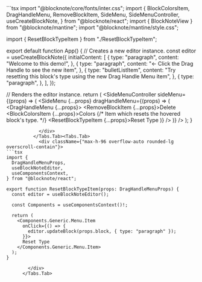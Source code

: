 
<ExampleBlock name="ui-components/side-menu-drag-handle-items" path="examples/02-ui-components/05-side-menu-drag-handle-items">
  <Tabs items={["App.tsx","ResetBlockTypeItem.tsx"]}>
    <Tabs.Tab>
            <div className={"max-h-96 overflow-auto rounded-lg overscroll-contain"}>
```tsx 
import "@blocknote/core/fonts/inter.css";
import {
  BlockColorsItem,
  DragHandleMenu,
  RemoveBlockItem,
  SideMenu,
  SideMenuController,
  useCreateBlockNote,
} from "@blocknote/react";
import { BlockNoteView } from "@blocknote/mantine";
import "@blocknote/mantine/style.css";

import { ResetBlockTypeItem } from "./ResetBlockTypeItem";

export default function App() {
  // Creates a new editor instance.
  const editor = useCreateBlockNote({
    initialContent: [
      {
        type: "paragraph",
        content: "Welcome to this demo!",
      },
      {
        type: "paragraph",
        content: "<- Click the Drag Handle to see the new item",
      },
      {
        type: "bulletListItem",
        content:
          "Try resetting this block's type using the new Drag Handle Menu item",
      },
      {
        type: "paragraph",
      },
    ],
  });

  // Renders the editor instance.
  return (
    <BlockNoteView editor={editor} sideMenu={false}>
      <SideMenuController
        sideMenu={(props) => (
          <SideMenu
            {...props}
            dragHandleMenu={(props) => (
              <DragHandleMenu {...props}>
                <RemoveBlockItem {...props}>Delete</RemoveBlockItem>
                <BlockColorsItem {...props}>Colors</BlockColorsItem>
                {/* Item which resets the hovered block's type. */}
                <ResetBlockTypeItem {...props}>Reset Type</ResetBlockTypeItem>
              </DragHandleMenu>
            )}
          />
        )}
      />
    </BlockNoteView>
  );
}

```
            </div>
          </Tabs.Tab><Tabs.Tab>
            <div className={"max-h-96 overflow-auto rounded-lg overscroll-contain"}>
```tsx 
import {
  DragHandleMenuProps,
  useBlockNoteEditor,
  useComponentsContext,
} from "@blocknote/react";

export function ResetBlockTypeItem(props: DragHandleMenuProps) {
  const editor = useBlockNoteEditor();

  const Components = useComponentsContext()!;

  return (
    <Components.Generic.Menu.Item
      onClick={() => {
        editor.updateBlock(props.block, { type: "paragraph" });
      }}>
      Reset Type
    </Components.Generic.Menu.Item>
  );
}

```
            </div>
          </Tabs.Tab>
  </Tabs>
</ExampleBlock>